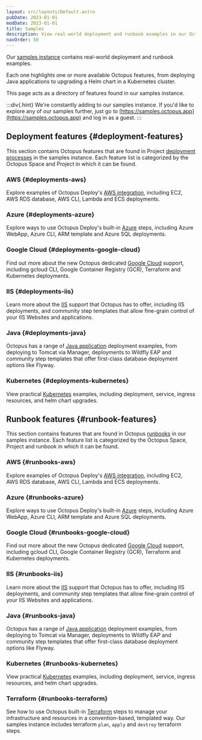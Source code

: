 ```yaml
---
layout: src/layouts/Default.astro
pubDate: 2023-01-01
modDate: 2023-01-01
title: Samples
description: View real-world deployment and runbook examples in our Octopus Cloud samples instance - https://samples.octopus.app
navOrder: 50
---
```


Our [samples instance](https://samples.octopus.app) contains real-world deployment and runbook examples. 

Each one highlights one or more available Octopus features, from deploying Java applications to upgrading a Helm chart in a Kubernetes cluster.

This page acts as a directory of features found in our samples instance.

:::div{.hint}
We're constantly adding to our samples instance. If you'd like to explore any of our samples further, just go to [https://samples.octopus.app](https://samples.octopus.app) and log in as a guest.
:::

## Deployment features \{#deployment-features}

This section contains Octopus features that are found in Project [deployment processes](/docs/projects/deployment-process) in the samples instance. Each feature list is categorized by the Octopus Space and Project in which it can be found.

### AWS \{#deployments-aws}

Explore examples of Octopus Deploy's [AWS integration](/docs/deployments/aws), including EC2, AWS RDS database, AWS CLI, Lambda and ECS deployments.

<SamplesAwsDeploymentFeatureList />

### Azure \{#deployments-azure}

Explore ways to use Octopus Deploy's built-in [Azure](/docs/deployments/azure) steps, including Azure WebApp, Azure CLI, ARM template and Azure SQL deployments.

<SamplesAzureDeploymentFeatureList />

### Google Cloud \{#deployments-google-cloud}

Find out more about the new Octopus dedicated [Google Cloud](/docs/deployments/google-cloud) support, including gcloud CLI, Google Container Registry (GCR), Terraform and Kubernetes deployments.

<SampleGoogleCloudDeploymentFeatureList />

### IIS \{#deployments-iis}

Learn more about the [IIS](/docs/deployments/windows/iis-websites-and-application-pools) support that Octopus has to offer, including IIS deployments, and community step templates that allow fine-grain control of your IIS Websites and applications.

<SamplesIisDeploymentFeatureList />

### Java \{#deployments-java}

Octopus has a range of [Java application](/docs/deployments/java) deployment examples, from deploying to Tomcat via Manager, deployments to Wildfly EAP and community step templates that offer first-class database deployment options like Flyway.

<SamplesJavaDeploymentFeatureList />

### Kubernetes \{#deployments-kubernetes}

View practical [Kubernetes](/docs/deployments/kubernetes) examples, including deployment, service, ingress resources, and helm chart upgrades.

<SamplesKubernetesDeploymentFeatureList />

## Runbook features \{#runbook-features}

This section contains features that are found in Octopus [runbooks](/docs/runbooks) in our samples instance. Each feature list is categorized by the Octopus Space, Project and runbook in which it can be found.

### AWS \{#runbooks-aws}

Explore examples of Octopus Deploy's [AWS integration](/docs/deployments/aws), including EC2, AWS RDS database, AWS CLI, Lambda and ECS deployments.

<SamplesAwsRunbookFeatureList />

### Azure \{#runbooks-azure}

Explore ways to use Octopus Deploy's built-in [Azure](/docs/deployments/azure) steps, including Azure WebApp, Azure CLI, ARM template and Azure SQL deployments.

<SamplesAzureRunbookFeatureList />

### Google Cloud \{#runbooks-google-cloud}

Find out more about the new Octopus dedicated [Google Cloud](/docs/deployments/google-cloud) support, including gcloud CLI, Google Container Registry (GCR), Terraform and Kubernetes deployments.

<SamplesGoogleCloudRunbookFeatureList />

### IIS \{#runbooks-iis}

Learn more about the [IIS](/docs/deployments/windows/iis-websites-and-application-pools) support that Octopus has to offer, including IIS deployments, and community step templates that allow fine-grain control of your IIS Websites and applications.

<SamplesIisRunbookFeatureList />

### Java \{#runbooks-java}

Octopus has a range of [Java application](/docs/deployments/java) deployment examples, from deploying to Tomcat via Manager, deployments to Wildfly EAP and community step templates that offer first-class database deployment options like Flyway.

<SamplesJavaRunbookFeatureList />

### Kubernetes \{#runbooks-kubernetes}

View practical [Kubernetes](/docs/deployments/kubernetes) examples, including deployment, service, ingress resources, and helm chart upgrades.

<SamplesKubernetesRunbookFeatureList />

### Terraform \{#runbooks-terraform}

See how to use Octopus built-in [Terraform](/docs/deployments/terraform) steps to manage your infrastructure and resources in a convention-based, templated way. Our samples instance includes terraform `plan`, `apply` and `destroy` terraform steps.

<SamplesTerraformRunbookFeatureList />

